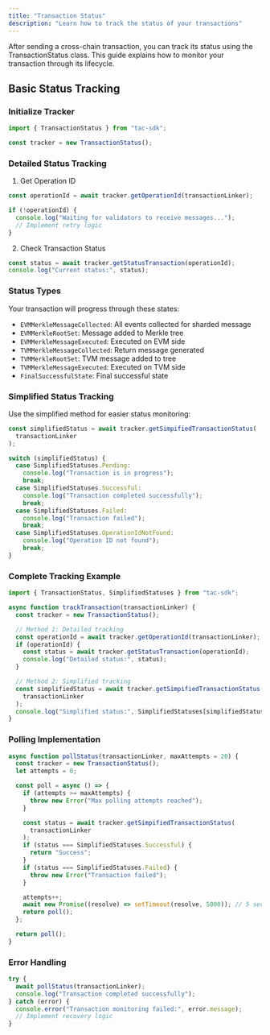 ```yaml
---
title: "Transaction Status"
description: "Learn how to track the status of your transactions"
---
```


After sending a cross-chain transaction, you can track its status using the TransactionStatus class. This guide explains how to monitor your transaction through its lifecycle.

## Basic Status Tracking

### Initialize Tracker

```typescript
import { TransactionStatus } from "tac-sdk";

const tracker = new TransactionStatus();
```

### Detailed Status Tracking

1. Get Operation ID

```typescript
const operationId = await tracker.getOperationId(transactionLinker);

if (!operationId) {
  console.log("Waiting for validators to receive messages...");
  // Implement retry logic
}
```

2. Check Transaction Status

```typescript
const status = await tracker.getStatusTransaction(operationId);
console.log("Current status:", status);
```

### Status Types

Your transaction will progress through these states:

- `EVMMerkleMessageCollected`: All events collected for sharded message
- `EVMMerkleRootSet`: Message added to Merkle tree
- `EVMMerkleMessageExecuted`: Executed on EVM side
- `TVMMerkleMessageCollected`: Return message generated
- `TVMMerkleRootSet`: TVM message added to tree
- `TVMMerkleMessageExecuted`: Executed on TVM side
- `FinalSuccessfulState`: Final successful state

### Simplified Status Tracking

Use the simplified method for easier status monitoring:

```typescript
const simplifiedStatus = await tracker.getSimpifiedTransactionStatus(
  transactionLinker
);

switch (simplifiedStatus) {
  case SimplifiedStatuses.Pending:
    console.log("Transaction is in progress");
    break;
  case SimplifiedStatuses.Successful:
    console.log("Transaction completed successfully");
    break;
  case SimplifiedStatuses.Failed:
    console.log("Transaction failed");
    break;
  case SimplifiedStatuses.OperationIdNotFound:
    console.log("Operation ID not found");
    break;
}
```

### Complete Tracking Example

```typescript
import { TransactionStatus, SimplifiedStatuses } from "tac-sdk";

async function trackTransaction(transactionLinker) {
  const tracker = new TransactionStatus();

  // Method 1: Detailed tracking
  const operationId = await tracker.getOperationId(transactionLinker);
  if (operationId) {
    const status = await tracker.getStatusTransaction(operationId);
    console.log("Detailed status:", status);
  }

  // Method 2: Simplified tracking
  const simplifiedStatus = await tracker.getSimpifiedTransactionStatus(
    transactionLinker
  );
  console.log("Simplified status:", SimplifiedStatuses[simplifiedStatus]);
}
```

### Polling Implementation

```typescript
async function pollStatus(transactionLinker, maxAttempts = 20) {
  const tracker = new TransactionStatus();
  let attempts = 0;

  const poll = async () => {
    if (attempts >= maxAttempts) {
      throw new Error("Max polling attempts reached");
    }

    const status = await tracker.getSimpifiedTransactionStatus(
      transactionLinker
    );
    if (status === SimplifiedStatuses.Successful) {
      return "Success";
    }
    if (status === SimplifiedStatuses.Failed) {
      throw new Error("Transaction failed");
    }

    attempts++;
    await new Promise((resolve) => setTimeout(resolve, 5000)); // 5 second delay
    return poll();
  };

  return poll();
}
```

### Error Handling

```typescript
try {
  await pollStatus(transactionLinker);
  console.log("Transaction completed successfully");
} catch (error) {
  console.error("Transaction monitoring failed:", error.message);
  // Implement recovery logic
}
```
